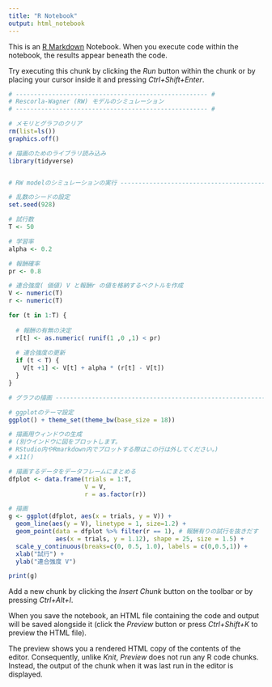 ```yaml
---
title: "R Notebook"
output: html_notebook
---
```


This is an [R Markdown](http://rmarkdown.rstudio.com) Notebook. When you execute code within the notebook, the results appear beneath the code. 

Try executing this chunk by clicking the *Run* button within the chunk or by placing your cursor inside it and pressing *Ctrl+Shift+Enter*. 

```r
# ----------------------------------------------------- #
# Rescorla-Wagner (RW) モデルのシミュレーション 
# ----------------------------------------------------- #

# メモリとグラフのクリア
rm(list=ls())
graphics.off()

# 描画のためのライブラリ読み込み
library(tidyverse)


# RW modelのシミュレーションの実行 ----------------------------------------------

# 乱数のシードの設定 
set.seed(928)

# 試行数
T <- 50

# 学習率
alpha <- 0.2

# 報酬確率
pr <- 0.8

# 連合強度( 価値) V と報酬r の値を格納するベクトルを作成
V <- numeric(T)
r <- numeric(T)

for (t in 1:T) {
  
  # 報酬の有無の決定
  r[t] <- as.numeric( runif(1 ,0 ,1) < pr)
  
  # 連合強度の更新
  if (t < T) {
    V[t +1] <- V[t] + alpha * (r[t] - V[t])
  }
}

# グラフの描画 ------------------------------------------------------------------

# ggplotのテーマ設定
ggplot() + theme_set(theme_bw(base_size = 18)) 

# 描画用ウィンドウの生成
# (別ウインドウに図をプロットします。
# RStudio内やRmarkdown内でプロットする際はこの行は外してください。)
# x11()

# 描画するデータをデータフレームにまとめる
dfplot <- data.frame(trials = 1:T, 
                     V = V,
                     r = as.factor(r))

# 描画
g <- ggplot(dfplot, aes(x = trials, y = V)) +
  geom_line(aes(y = V), linetype = 1, size=1.2) +
  geom_point(data = dfplot %>% filter(r == 1), # 報酬有りの試行を抜きだす
             aes(x = trials, y = 1.12), shape = 25, size = 1.5) + 
  scale_y_continuous(breaks=c(0, 0.5, 1.0), labels = c(0,0.5,1)) +
  xlab("試行") +
  ylab("連合強度 V") 

print(g)
```

Add a new chunk by clicking the *Insert Chunk* button on the toolbar or by pressing *Ctrl+Alt+I*.

When you save the notebook, an HTML file containing the code and output will be saved alongside it (click the *Preview* button or press *Ctrl+Shift+K* to preview the HTML file).

The preview shows you a rendered HTML copy of the contents of the editor. Consequently, unlike *Knit*, *Preview* does not run any R code chunks. Instead, the output of the chunk when it was last run in the editor is displayed.
